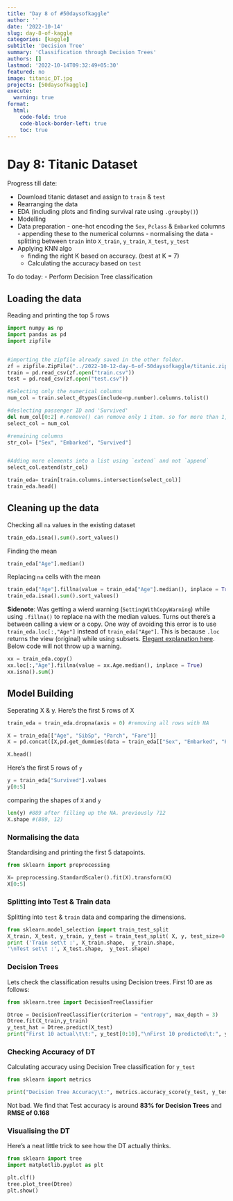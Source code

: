 ```yaml
---
title: "Day 8 of #50daysofkaggle"
author: ''
date: '2022-10-14'
slug: day-8-of-kaggle
categories: [kaggle]
subtitle: 'Decision Tree'
summary: 'Classification through Decision Trees'
authors: []
lastmod: '2022-10-14T09:32:49+05:30'
featured: no
image: titanic_DT.jpg
projects: [50daysofkaggle]
execute: 
  warning: true
format:
  html:
    code-fold: true
    code-block-border-left: true
    toc: true
---
```


# Day 8: Titanic Dataset

Progress till date:

-   Download titanic dataset and assign to `train` & `test`
-   Rearranging the data
-   EDA (including plots and finding survival rate using `.groupby()`)
-   Modelling
-   Data preparation - one-hot encoding the `Sex`, `Pclass` & `Embarked` columns - appending these to the numerical columns - normalising the data - splitting between `train` into `X_train`, `y_train`, `X_test`, `y_test`
-   Applying KNN algo
    -   finding the right K based on accuracy. (best at K = 7)
    -   Calculating the accuracy based on `test`

To do today: - Perform Decision Tree classification

## Loading the data

Reading and printing the top 5 rows

```python
import numpy as np
import pandas as pd
import zipfile


#importing the zipfile already saved in the other folder. 
zf = zipfile.ZipFile("../2022-10-12-day-6-of-50daysofkaggle/titanic.zip")
train = pd.read_csv(zf.open("train.csv"))
test = pd.read_csv(zf.open("test.csv"))

#Selecting only the numerical columns
num_col = train.select_dtypes(include=np.number).columns.tolist()

#deslecting passenger ID and 'Survived' 
del num_col[0:2] #.remove() can remove only 1 item. so for more than 1, use for loop 
select_col = num_col

#remaining columns
str_col= ["Sex", "Embarked", "Survived"]


#Adding more elements into a list using `extend` and not `append`
select_col.extend(str_col)

train_eda= train[train.columns.intersection(select_col)]
train_eda.head()
```

## Cleaning up the data

Checking all `na` values in the existing dataset

```python
train_eda.isna().sum().sort_values()
```

Finding the mean

```python
train_eda["Age"].median()
```

Replacing `na` cells with the mean

```python
train_eda["Age"].fillna(value = train_eda["Age"].median(), inplace = True)
train_eda.isna().sum().sort_values()
```

**Sidenote**: Was getting a wierd warning (`SettingWithCopyWarning`) while using `.fillna()` to replace na with the median values. Turns out there's a between calling a view or a copy. One way of avoiding this error is to use `train_eda.loc[:,"Age"]` instead of `train_eda["Age"]`. This is because `.loc` returns the view (original) while using subsets. [Elegant explanation here](https://stackoverflow.com/a/54914752/7938068 "Stockoverflow solution"). Below code will not throw up a warning.

```python
xx = train_eda.copy()
xx.loc[:,"Age"].fillna(value = xx.Age.median(), inplace = True)
xx.isna().sum()

```

## Model Building

Seperating X & y. Here's the first 5 rows of X

```python
train_eda = train_eda.dropna(axis = 0) #removing all rows with NA

X = train_eda[["Age", "SibSp", "Parch", "Fare"]]
X = pd.concat([X,pd.get_dummies(data = train_eda[["Sex", "Embarked", "Pclass"]], columns = ["Sex", "Embarked", "Pclass"])], axis = 1)

X.head()
```

Here's the first 5 rows of `y`

```python
y = train_eda["Survived"].values
y[0:5]

```

comparing the shapes of `X` and `y`

```python
len(y) #889 after filling up the NA. previously 712
X.shape #(889, 12)
```

### Normalising the data

Standardising and printing the first 5 datapoints.

```python
from sklearn import preprocessing

X= preprocessing.StandardScaler().fit(X).transform(X)
X[0:5]
```

### Splitting into Test & Train data

Splitting into `test` & `train` data and comparing the dimensions.

```python

from sklearn.model_selection import train_test_split
X_train, X_test, y_train, y_test = train_test_split( X, y, test_size=0.2, random_state=4)
print ('Train set\t :', X_train.shape,  y_train.shape,
'\nTest set\t :', X_test.shape,  y_test.shape)


```

### Decision Trees

Lets check the classification results using Decision trees. First 10 are as follows:

```python
from sklearn.tree import DecisionTreeClassifier

Dtree = DecisionTreeClassifier(criterion = "entropy", max_depth = 3)
Dtree.fit(X_train,y_train)
y_test_hat = Dtree.predict(X_test)
print("First 10 actual\t\t:", y_test[0:10],"\nFirst 10 predicted\t:", y_test_hat[0:10])

```

### Checking Accuracy of DT

Calculating accuracy using Decision Tree classification for `y_test`

```python
from sklearn import metrics

print("Decision Tree Accuracy\t:", metrics.accuracy_score(y_test, y_test_hat),"\nRMSE\t\t\t:", metrics.mean_squared_error(y_test,y_test_hat),"\nNormalised RMSE\t\t:", metrics.mean_squared_error(y_test,y_test_hat)/np.std(y_test))
```

Not bad. We find that Test accuracy is around **83% for Decision Trees** and **RMSE of 0.168**

### Visualising the DT

Here's a neat little trick to see how the DT actually thinks.

```python
from sklearn import tree
import matplotlib.pyplot as plt

plt.clf()
tree.plot_tree(Dtree)
plt.show()
```
